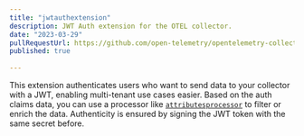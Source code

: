 ```yaml
---
title: "jwtauthextension"
description: JWT Auth extension for the OTEL collector.
date: "2023-03-29"
pullRequestUrl: https://github.com/open-telemetry/opentelemetry-collector-contrib/pull/20524
published: true
  
---
```


This extension authenticates users who want to send data to your collector with a JWT, enabling multi-tenant use cases easier. Based on the auth claims data, you can use a processor like [`attributesprocessor`](https://github.com/open-telemetry/opentelemetry-collector-contrib/tree/main/processor/attributesprocessor) to filter or enrich the data. Authenticity is ensured by signing the JWT token with the same secret before.